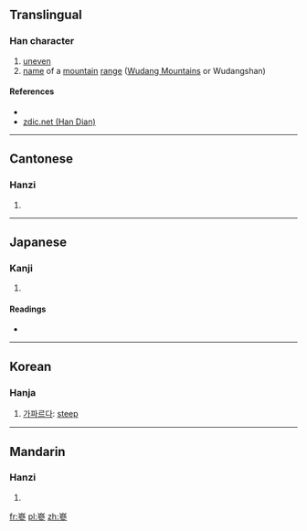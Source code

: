 ==Translingual==

===Han character===
{{Han char|rn=46|rad=山|as=11|sn=14|four=2220<sub>2</sub>|canj=山戈戈竹 (UIIH)|ids=⿱[[山]][[參]]}}

# [[uneven]]
# [[name]] of a [[mountain]] [[range]] ([[w:Wudang Mountains|Wudang Mountains]] or Wudangshan)

====References====
* {{Han ref|kx=0318.160|dkj=08398|dj=0618.340|hdz=10796.030|uh=5D7E|ud=23934|bh=E1AD|bd=57773}}
*[http://www.zdic.net/zd/zi/ZdicE5ZdicB5ZdicBE.htm zdic.net (Han Dian)]

----

==Cantonese==

===Hanzi===
{{yue-hanzi|jyut=[[cam1]]|y=cham1}}

# {{defn|lang=yue|sort=山11}}

----

==Japanese==

===Kanji===
{{ja-kanji|grade=|rs=山11}}

# {{defn|lang=ja|sort=山11}}

====Readings====
* {{ja-readings|on=[[しん]] (shin), [[さん]] (san), [[そん]] (son)|kun=}}

----

==Korean==

===Hanja===
{{ko-hanja|hangeul=참|eumhun=|rv=cham|mr=ch'am|y=cham}}

# [[가파르다]]: [[steep]]

----

==Mandarin==

===Hanzi===
{{cmn-hanzi|pin=[[cēn]] ([[cen1]]), [[lǚ]] ([[lü3]])|wg=ts'en<sup>1</sup>, lü<sup>3</sup>}}

# {{defn|lang=cmn|sort=山11}}

[[fr:嵾]]
[[pl:嵾]]
[[zh:嵾]]